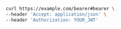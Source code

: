 ```bash showLineNumbers copy filename="Bearer Auth usage example"
curl https://example.com/bearer#bearer \
--header 'Accept: application/json' \
--header 'Authorization: YOUR_JWT'
```
